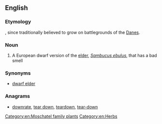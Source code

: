 ==English==

===Etymology===
{{compound|Dane|wort|lang=en}}, since traditionally believed to grow on battlegrounds of the [[Dane]]s.

===Noun===
{{wikipedia}}
{{en-noun}}

# A European dwarf version of the [[elder]], ''[[Sambucus ebulus]]'', that has a bad smell

===Synonyms===
* [[dwarf elder]]

===Anagrams===
* [[downrate#English|downrate]], [[tear down#English|tear down]], [[teardown#English|teardown]], [[tear-down#English|tear-down]]
[[Category:en:Moschatel family plants]]
[[Category:en:Herbs]]